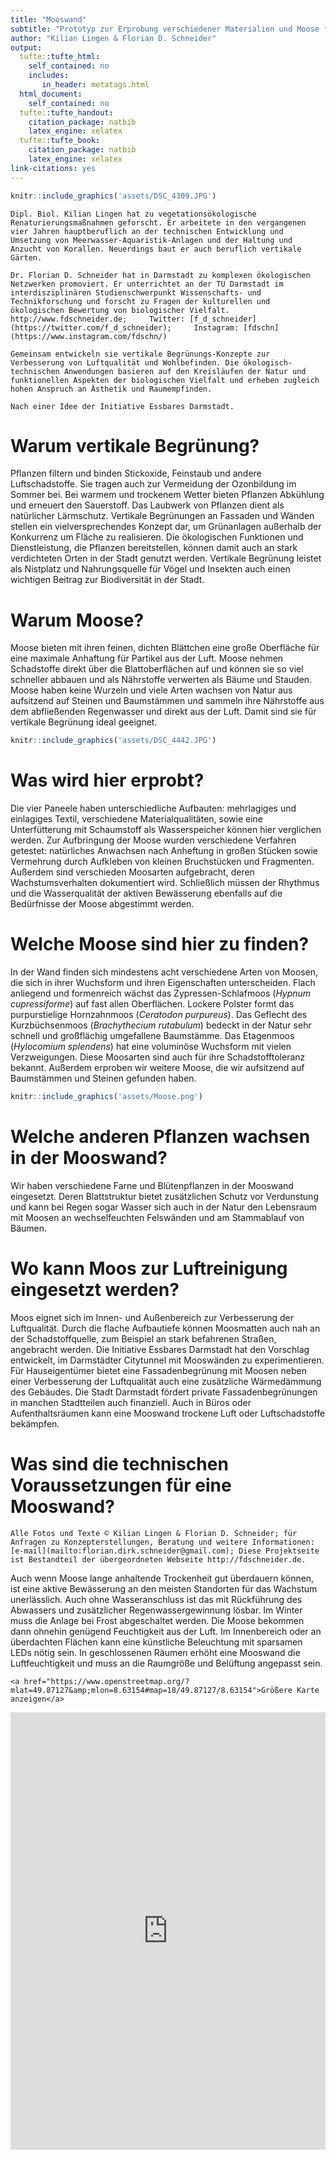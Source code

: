 ```yaml
---
title: "Mooswand"
subtitle: "Prototyp zur Erprobung verschiedener Materialien und Moose für vertikale Begrünung"
author: "Kilian Lingen & Florian D. Schneider"
output:
  tufte::tufte_html: 
    self_contained: no
    includes:
       in_header: metatags.html
  html_document: 
    self_contained: no
  tufte::tufte_handout:
    citation_package: natbib
    latex_engine: xelatex
  tufte::tufte_book:
    citation_package: natbib
    latex_engine: xelatex
link-citations: yes
---
```



```r
knitr::include_graphics('assets/DSC_4309.JPG')
```



```marginfigure
Dipl. Biol. Kilian Lingen hat zu vegetationsökologische Renaturierungsmaßnahmen geforscht. Er arbeitete in den vergangenen vier Jahren hauptberuflich an der technischen Entwicklung und Umsetzung von Meerwasser-Aquaristik-Anlagen und der Haltung und Anzucht von Korallen. Neuerdings baut er auch beruflich vertikale Gärten. 
```
```marginfigure
Dr. Florian D. Schneider hat in Darmstadt zu komplexen ökologischen Netzwerken promoviert. Er unterrichtet an der TU Darmstadt im interdisziplinären Studienschwerpunkt Wissenschafts- und Technikforschung und forscht zu Fragen der kulturellen und ökologischen Bewertung von biologischer Vielfalt.   http://www.fdschneider.de;     Twitter: [f_d_schneider](https://twitter.com/f_d_schneider);     Instagram: [fdschn](https://www.instagram.com/fdschn/)
```

```marginfigure
Gemeinsam entwickeln sie vertikale Begrünungs-Konzepte zur Verbesserung von Luftqualität und Wohlbefinden. Die ökologisch-technischen Anwendungen basieren auf den Kreisläufen der Natur und funktionellen Aspekten der biologischen Vielfalt und erheben zugleich hohen Anspruch an Ästhetik und Raumempfinden. 

Nach einer Idee der Initiative Essbares Darmstadt.
```

# Warum vertikale Begrünung? 

Pflanzen filtern und binden Stickoxide, Feinstaub und andere Luftschadstoffe. Sie tragen auch zur Vermeidung der Ozonbildung im Sommer bei. Bei warmem und trockenem Wetter bieten Pflanzen Abkühlung und erneuert den Sauerstoff. Das Laubwerk von Pflanzen dient als natürlicher Lärmschutz. Vertikale Begrünungen an Fassaden und Wänden stellen ein vielversprechendes Konzept dar, um Grünanlagen außerhalb der Konkurrenz um Fläche zu realisieren. Die ökologischen Funktionen und Dienstleistung, die Pflanzen bereitstellen, können damit auch an stark verdichteten Orten in der Stadt genutzt werden. Vertikale Begrünung leistet als Nistplatz und Nahrungsquelle für Vögel und Insekten auch einen wichtigen Beitrag zur Biodiversität in der Stadt. 


# Warum Moose?

Moose bieten mit ihren feinen, dichten Blättchen eine große Oberfläche für eine maximale Anhaftung für Partikel aus der Luft. Moose nehmen Schadstoffe direkt über die Blattoberflächen auf und können sie so viel schneller abbauen und als Nährstoffe verwerten als Bäume und Stauden. Moose haben keine Wurzeln und viele Arten wachsen von Natur aus aufsitzend auf Steinen und Baumstämmen und sammeln ihre Nährstoffe aus dem abfließenden Regenwasser und direkt aus der Luft. Damit sind sie für vertikale Begrünung ideal geeignet. 


```r
knitr::include_graphics('assets/DSC_4442.JPG')
```

# Was wird hier erprobt? 

Die vier Paneele haben unterschiedliche Aufbauten: mehrlagiges und einlagiges Textil, verschiedene Materialqualitäten, sowie eine Unterfütterung mit Schaumstoff als Wasserspeicher können hier verglichen werden. Zur Aufbringung der Moose wurden verschiedene Verfahren getestet: natürliches Anwachsen nach Anheftung in großen Stücken sowie Vermehrung durch Aufkleben von kleinen Bruchstücken und Fragmenten. Außerdem sind verschieden Moosarten aufgebracht, deren Wachstumsverhalten dokumentiert wird. Schließlich müssen der Rhythmus und die Wasserqualität der aktiven Bewässerung ebenfalls auf die Bedürfnisse der Moose abgestimmt werden. 


# Welche Moose sind hier zu finden?

In der Wand finden sich mindestens acht verschiedene Arten von Moosen, die sich in ihrer Wuchsform und ihren Eigenschaften unterscheiden. Flach anliegend und formenreich wächst das Zypressen-Schlafmoos (*Hypnum cupressiforme*) auf fast allen Oberflächen. Lockere Polster formt das purpurstielige Hornzahnmoos (*Ceratodon purpureus*). Das Geflecht des Kurzbüchsenmoos (*Brachythecium rutabulum*) bedeckt in der Natur sehr schnell und großflächig umgefallene Baumstämme. Das Etagenmoos (*Hylocomium splendens*) hat eine voluminöse Wuchsform mit vielen Verzweigungen. Diese Moosarten sind auch für ihre Schadstofftoleranz bekannt. Außerdem erproben wir weitere Moose, die wir aufsitzend auf Baumstämmen und Steinen gefunden haben.


```r
knitr::include_graphics('assets/Moose.png')
```

# Welche anderen Pflanzen wachsen in der Mooswand? 

Wir haben verschiedene Farne und Blütenpflanzen in der Mooswand eingesetzt. Deren Blattstruktur bietet zusätzlichen Schutz vor Verdunstung und kann bei Regen sogar Wasser sich auch in der Natur den Lebensraum mit Moosen an wechselfeuchten Felswänden und am Stammablauf von Bäumen. 

# Wo kann Moos zur Luftreinigung eingesetzt werden? 

Moos eignet sich im Innen- und Außenbereich zur Verbesserung der Luftqualität. Durch die flache Aufbautiefe können Moosmatten auch nah an der Schadstoffquelle, zum Beispiel an stark befahrenen Straßen, angebracht werden. Die Initiative Essbares Darmstadt hat den Vorschlag entwickelt, im Darmstädter Citytunnel mit Mooswänden zu experimentieren. Für Hauseigentümer bietet eine Fassadenbegrünung mit Moosen neben einer Verbesserung der Luftqualität auch eine zusätzliche Wärmedämmung des Gebäudes. Die Stadt Darmstadt fördert private Fassadenbegrünungen in manchen Stadtteilen auch finanziell. Auch in Büros oder Aufenthaltsräumen kann eine Mooswand trockene Luft oder Luftschadstoffe bekämpfen.

# Was sind die technischen Voraussetzungen für eine Mooswand?


```marginfigure
Alle Fotos und Texte © Kilian Lingen & Florian D. Schneider; für Anfragen zu Konzepterstellungen, Beratung und weitere Informationen: [e-mail](mailto:florian.dirk.schneider@gmail.com); Diese Projektseite ist Bestandteil der übergeordneten Webseite http://fdschneider.de.
```


Auch wenn Moose lange anhaltende Trockenheit gut überdauern können, ist eine aktive Bewässerung an den meisten Standorten für das Wachstum unerlässlich. Auch ohne Wasseranschluss ist das mit Rückführung des Abwassers und zusätzlicher Regenwassergewinnung lösbar. Im Winter muss die Anlage bei Frost abgeschaltet werden. Die Moose bekommen dann ohnehin genügend Feuchtigkeit aus der Luft. Im Innenbereich oder an überdachten Flächen kann eine künstliche Beleuchtung mit sparsamen LEDs nötig sein. In geschlossenen Räumen erhöht eine Mooswand die Luftfeuchtigkeit und muss an die Raumgröße und Belüftung angepasst sein. 


```marginfigure
<a href="https://www.openstreetmap.org/?mlat=49.87127&amp;mlon=8.63154#map=18/49.87127/8.63154">Größere Karte anzeigen</a>
```

<p>
<iframe width="950" height="700" frameborder="0" scrolling="no" marginheight="0" marginwidth="0" src="https://www.openstreetmap.org/export/embed.html?bbox=8.628001213073732%2C49.86950467916152%2C8.635082244873049%2C49.87304160479468&amp;layer=mapnik&amp;marker=49.87127144565303%2C8.631541728973389" style="border: 0px solid black; ; max-width: 100%;">
</iframe>
</p>
